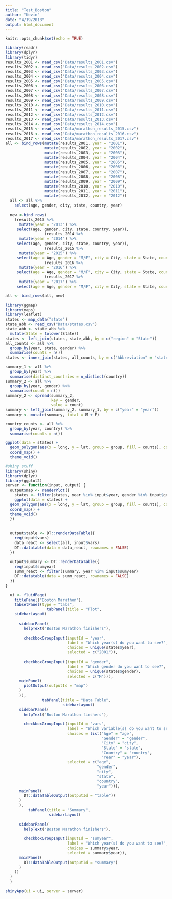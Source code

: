 ```yaml
---
title: "Test_Boston"
author: "Kevin"
date: "4/19/2018"
output: html_document
---
```


```r
knitr::opts_chunk$set(echo = TRUE)
```

```r
library(readr)
library(dplyr)
library(tidyr)
results_2001 <- read_csv("Data/results_2001.csv")
results_2002 <- read_csv("Data/results_2002.csv")
results_2003 <- read_csv("Data/results_2003.csv")
results_2004 <- read_csv("Data/results_2004.csv")
results_2005 <- read_csv("Data/results_2005.csv")
results_2006 <- read_csv("Data/results_2006.csv")
results_2007 <- read_csv("Data/results_2007.csv")
results_2008 <- read_csv("Data/results_2008.csv")
results_2009 <- read_csv("Data/results_2009.csv")
results_2010 <- read_csv("Data/results_2010.csv")
results_2011 <- read_csv("Data/results_2011.csv")
results_2012 <- read_csv("Data/results_2012.csv")
results_2013 <- read_csv("Data/results_2013.csv")
results_2014 <- read_csv("Data/results_2014.csv")
results_2015 <- read_csv("Data/marathon_results_2015.csv")
results_2016 <- read_csv("Data/marathon_results_2016.csv")
results_2017 <- read_csv("Data/marathon_results_2017.csv")
all <- bind_rows(mutate(results_2001, year = "2001"), 
                 mutate(results_2002, year = "2002"),
                 mutate(results_2003, year = "2003"),
                 mutate(results_2004, year = "2004"),
                 mutate(results_2005, year = "2005"),
                 mutate(results_2006, year = "2006"),
                 mutate(results_2007, year = "2007"),
                 mutate(results_2008, year = "2008"),
                 mutate(results_2009, year = "2009"),
                 mutate(results_2010, year = "2010"),
                 mutate(results_2011, year = "2011"),
                 mutate(results_2012, year = "2012"))
  all <- all %>%
    select(age, gender, city, state, country, year)
  
  new <-bind_rows(
    (results_2013 %>%
      mutate(year = "2013") %>%
     select(age, gender, city, state, country, year)),
                 (results_2014 %>%
      mutate(year = "2014") %>%
     select(age, gender, city, state, country, year)),
                 (results_2015 %>%
      mutate(year = "2015") %>%
     select(age = Age, gender = "M/F", city = City, state = State, country = Country, year)),
                 (results_2016 %>%
      mutate(year = "2016") %>%
     select(age = Age, gender = "M/F", city = City, state = State, country = Country, year)),
                 (results_2017 %>%
      mutate(year = "2017") %>%
     select(age = Age, gender = "M/F", city = City, state = State, country = Country, year)))

all <- bind_rows(all, new)

library(ggmap)
library(maps)
library(leaflet)
states <- map_data("state")
state_abb <- read_csv("Data/states.csv")
state_abb <- state_abb %>%
  mutate(State = tolower(State))
states <- left_join(states, state_abb, by = c("region" = "State"))
all_counts <- all %>%
  group_by(year, state, gender) %>%
  summarise(counts = n())
states <- inner_join(states, all_counts, by = c("Abbreviation" = "state"))

summary_1 <- all %>%
  group_by(year) %>%
  summarise(distinct_countries = n_distinct(country))
summary_2 <- all %>%
  group_by(year, gender) %>%
  summarise(count = n())
summary_2 <- spread(summary_2, 
                    key = gender, 
                    value = count)
summary <- left_join(summary_2, summary_1, by = c("year" = "year"))
summary <- mutate(summary, total = M + F)

country_counts <- all %>%
  group_by(year, country) %>%
  summarise(counts = n())

ggplot(data = states) + 
  geom_polygon(aes(x = long, y = lat, group = group, fill = counts), color = "white") + 
  coord_map() + 
  theme_void()

#shiny stuff
library(shiny)
library(dplyr)
library(ggplot2)
server <- function(input, output) {
  output$map <- renderPlot({
    states <- filter(states, year %in% input$year, gender %in% input$gender)
    ggplot(data = states) + 
  geom_polygon(aes(x = long, y = lat, group = group, fill = counts), color = "white") + 
  coord_map() + 
  theme_void()
  })
  
  
  output$table <- DT::renderDataTable({
    req(input$vars)
    data_react <- select(all, input$vars)
    DT::datatable(data = data_react, rownames = FALSE)
  })
  
  output$summary <- DT::renderDataTable({
    req(input$sumyear)
    summ_react <- filter(summary, year %in% input$sumyear)
    DT::datatable(data = summ_react, rownames = FALSE)
  })
}

  ui <- fluidPage(
    titlePanel("Boston Marathon"),
    tabsetPanel(type = "tabs",
                  tabPanel(title = "Plot",
    sidebarLayout(
      
      sidebarPanel(
        helpText("Boston Marathon finishers"),
        
        checkboxGroupInput(inputId = "year",
                           label = "Which year(s) do you want to see?",
                           choices = unique(states$year),
                           selected = c("2001")),
        
        checkboxGroupInput(inputId = "gender",
                           label = "Which gender do you want to see?",
                           choices = unique(states$gender),
                           selected = c("M"))),
      mainPanel(
        plotOutput(outputId = "map")
      ) 
      )),
                tabPanel(title = "Data Table",
                         sidebarLayout(
      sidebarPanel(
        helpText("Boston Marathon finshers"),
                 
        checkboxGroupInput(inputId = "vars",
                           label = "Which variable(s) do you want to see?",
                           choices = list("Age" = "age",
                                          "Gender" = "gender",
                                          "City" = "city",
                                          "State" = "state",
                                          "Country" = "country",
                                          "Year" = "year"),
                           selected = c("age", 
                                        "gender",
                                        "city", 
                                        "state",
                                        "country",
                                        "year"))),
      mainPanel(
        DT::dataTableOutput(outputId = "table"))
      )
      ),
          tabPanel(title = "Summary",
                   sidebarLayout(
      
      sidebarPanel(
        helpText("Boston Marathon finishers"),
        
        checkboxGroupInput(inputId = "sumyear",
                           label = "Which year(s) do you want to see?",
                           choices = summary$year,
                           selected = summary$year)),
      mainPanel(
        DT::dataTableOutput(outputId = "summary")
      )
    ))
  )
  )
  
shinyApp(ui = ui, server = server)
```

